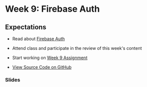 # Week 9: Firebase Auth

## Expectations

- Read about [Firebase Auth](/week-9/firebase-auth)
- Attend class and participate in the review of this week's content
- Start working on [Week 9 Assignment](/week-9/assignment)

- [View Source Code on GitHub ]()

### Slides


<Slideshow file="/week-9/slides" />
